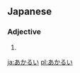 ==Japanese==                             
===Adjective===
{{ja-adj|h|rom=akarui|decl=い}}
#{{japdef|明るい|[[bright]]}}

[[ja:あかるい]]
[[pl:あかるい]]